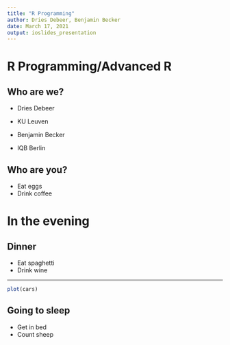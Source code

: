 ---
title: "R Programming"
author: Dries Debeer, Benjamin Becker
date: March 17, 2021
output: ioslides_presentation
---
  
# R Programming/Advanced R

## Who are we?
  
<div class="columns-2">
  - Dries Debeer
  - KU Leuven

  - Benjamin Becker
  - IQB Berlin
</div>

## Who are you?

- Eat eggs
- Drink coffee

# In the evening

## Dinner

- Eat spaghetti
- Drink wine

---
  
  ```{r, cars, fig.cap="A scatterplot.", echo=FALSE}
plot(cars)
```

## Going to sleep

- Get in bed
- Count sheep